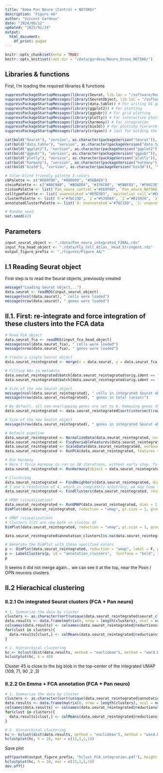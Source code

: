 ```yaml
---
title: "Emma Pan Neuro (Control + ND75KD)"
description: "Figure 4A"
author: "Vincent Gardeux"
date: "2024/08/12"
updated: "2025/01/24"
output:
  html_document:
    df_print: paged
---
```

  
```r
knitr::opts_chunk$set(echo = TRUE)
knitr::opts_knit$set(root.dir = "/data/gardeux/Neuro_Droso_ND75KD/")
```

## Libraries & functions

First, I'm loading the required libraries & functions

```r
suppressPackageStartupMessages(library(Seurat, lib.loc = "/software/Seuratv4/lib/")) # Seurat v4.4.0, library for single-cell analysis
suppressPackageStartupMessages(library(SeuratObject, lib.loc = "/software/Seuratv4/lib/")) # For compatibility purpose
suppressPackageStartupMessages(library(data.table)) # For writing DE gene file
suppressPackageStartupMessages(library(ggplot2)) # For plotting
suppressPackageStartupMessages(library(ggpubr)) # For grid plotting
suppressPackageStartupMessages(library(plotly)) # For interactive plots
suppressPackageStartupMessages(library(harmony)) # For integration
suppressPackageStartupMessages(library(bio3d)) # For plotting hierarchical clustering
suppressPackageStartupMessages(library(crayon)) # Just for bolding the console output :D

cat(bold("Seurat"), "version", as.character(packageVersion("Seurat")), "\n")
cat(bold("data.table"), "version", as.character(packageVersion("data.table")), "\n")
cat(bold("ggplot2"), "version", as.character(packageVersion("ggplot2")), "\n")
cat(bold("ggpubr"), "version", as.character(packageVersion("ggpubr")), "\n")
cat(bold("plotly"), "version", as.character(packageVersion("plotly")), "\n")
cat(bold("harmony"), "version", as.character(packageVersion("harmony")), "\n")
cat(bold("bio3d"), "version", as.character(packageVersion("bio3d")), "\n")

# Color-blind friendly palette 3-colors
cbPalette <- c("#E69F00", "#000000", "#56B4E9")
steinPalette <- c("#80C980", "#BDADD4", "#376CB0", "#FBBF85", "#F0027E")
tissuePalette <- list(`Pan_neuro_control`="#E69F00", `Pan_neuro_ND75KD`="#56B4E9")
celltypePalette <- list(`unannotated`="#D3D3D3", `epithelial cell`="#E0AC69", `skeletal muscle of head`="#895129", `cone cell`="#FFFFB7", `outer photoreceptor cell`="#FFF060", `photoreceptor cell`="#F2DB00", `photoreceptor-like cell`="#F0C200", `adult optic chiasma glial cell`="#d896ff", `adult brain cell body glial cell`="#efbbff", `adult brain perineurial glial cell`="#BCBDDC", `adult lamina epithelial/marginal glial cell`="#9E9AC8", `adult reticular neuropil associated glial cell`="#756BB1", `optic lobe associated cortex glial cell`="#54278F", `cholinergic neuron`="#E41A1C", `gabaergic neuron`="#377EB8", `glutamatergic neuron`="#4DAF4A", `dopaminergic neuron`="#984EA3", `serotonergic neuron`="#FF7F00", `OPN neuron`="#A6CEE3", `columnar neuron T1`="#DEEBF7", `T neuron T3`="#9ECAE1", `T neuron T4/T5`="#3182BD", `distal medullary amacrine neuron Dm3`="#c6e6ba", `distal medullary amacrine neuron Dm8`="#A1D99B", `distal medullary amacrine neuron Dm9`="#31A354", `proximal medullary amacrine neuron Pm4`="#006D2C", `centrifugal neuron C2`="#7FC97F", `centrifugal neuron C3`="#BEAED4", `medullary intrinsic neuron Mi1`="#d8d5eb", `medullary intrinsic neuron Mi4`="#BCBDDC", `medullary intrinsic neuron Mi15`="#756BB1", `transmedullary neuron Tm1`="#b4dee9", `transmedullary neuron Tm2`="#bfdfe7", `transmedullary neuron Tm9`="#7eb5c4", `transmedullary neuron Tm20`="#9fcad5", `transmedullary Y neuron TmY14`="#5da1b3", `transmedullary Y neuron TmY5a`="#3c8ca2", `transmedullary Y neuron TmY8`="#1a7790", `tm5ab`="#014636", `lamina monopolar neuron L1 + L2`="#FDD3A0", `lamina monopolar neuron L3`="#FDBE85", `lamina monopolar neuron L4`="#FD8D3C", `lamina monopolar neuron L5`="#E6550D", `lamina wide-field 2 neuron`="#A63603", `lobular columnar neuron LC12`="#BC80BD", `olfactory receptor neuron`="#CCEBC5", `Poxn neuron`="#FFED6F", `hemocyte`="#999999", `kenyon cell`="#B3E2CD", `gamma kenyon cell`="#FDCDAC", `pigment cell`="#EE82EE")
clusterPalette <- list(`0`="#76C15D", `1`="#539DA4", `2`="#B15928", `3`="#78B69A", `4`="#46A93A", `5`="#EA4041", `6`="#E42123", `7`="#A5D880", `8`="#FDB35B", `9`="#F29A94", `10`="#449F35", `11`="#F98F8F", `12`="#2F83AF", `13`="#A6CEE3", `14`="#84B8D7", `15`="#85C969", `16`="#DBA08D", `17`="#C09B79", `18`="#F68724", `19`="#9CCF90", `20`="#2078B4", `21`="#5D9E43", `22`="#E7392B", `23`="#6D4199", `24`="#E73132", `25`="#E42521", `26`="#F89F5F", `27`="#37A22F", `28`="#8AC395", `29`="#D99B86", `30`="#63A3CB", `31`="#9774B6", `32`="#418EC0", `33`="#CEADC2", `34`="#4190AA", `35`="#F6807F", `36`="#A79C6B", `37`="#F1764A", `38`="#5298C5", `39`="#95D074", `40`="#F37070", `41`="#A48999", `42`="#8F9D5E", `43`="#EEE999", `44`="#AEDC8A", `45`="#FE8B16", `46`="#66A99F", `47`="#EF8D3E", `48`="#56B146", `49`="#FE9324", `50`="#BA9FCC", `51`="#FE8408", `52`="#FEFD97", `53`="#F06060", `54`="#E89458", `55`="#EE6240", `56`="#EB4D36", `57`="#FE9B31", `58`="#769D50", `59`="#7F5999", `60`="#66B952", `61`="#FC8109", `62`="#95C3DD", `63`="#73AED1", `64`="#DBD199", `65`="#C6AED3", `66`="#D5A7A8", `67`="#E29A73", `68`="#8B65AE", `69`="#3183BA", `70`="#AF91C5", `71`="#FBB369", `72`="#FDA33F", `73`="#C9B999", `74`="#FDAB4D", `75`="#7F57A7", `76`="#A382BD", `77`="#927199", `78`="#F48B54", `79`="#E1BF6D", `80`="#FDBB68", `81`="#ED5051", `82`="#F4E889", `83`="#D7AB5F", `84`="#C48243", `85`="#7348A0", `86`="#EAD47B", `87`="#B7A199", `88`="#CD9651", `89`="#BA6D35")
annotatedClusterPalette <- list(`0: unannotated`="#76C15D", `1: unannotated`="#539DA4", `2: unannotated`="#B15928", `3: glutamatergic neuron`="#78B69A", `4: unannotated`="#46A93A", `5: unannotated`="#EA4041", `6: epithelial cell`="#E42123", `7: transmedullary Y neuron TmY8`="#A5D880", `8: cone cell`="#FDB35B", `9: photoreceptor cell`="#F29A94", `10: photoreceptor cell`="#449F35", `11: cone cell`="#F98F8F", `12: cholinergic neuron`="#2F83AF", `13: skeletal muscle of head`="#A6CEE3", `14: gabaergic neuron`="#84B8D7", `15: unannotated`="#85C969", `16: medullary intrinsic neuron Mi4`="#DBA08D", `17: unannotated`="#C09B79", `18: outer photoreceptor cell`="#F68724", `19: epithelial cell`="#9CCF90", `20: skeletal muscle of head`="#2078B4", `21: gabaergic neuron`="#5D9E43", `22: unannotated`="#E7392B", `23: unannotated`="#6D4199", `24: cone cell`="#E73132", `25: T neuron T4/T5`="#E42521", `26: OPN neuron`="#F89F5F", `27: kenyon cell`="#37A22F", `28: outer photoreceptor cell`="#8AC395", `29: olfactory receptor neuron`="#D99B86", `30: unannotated`="#63A3CB", `31: unannotated`="#9774B6", `32: gamma kenyon cell`="#418EC0", `33: unannotated`="#CEADC2", `34: distal medullary amacrine neuron Dm3`="#4190AA", `35: serotonergic neuron`="#F6807F", `36: lamina monopolar neuron L1 + L2`="#A79C6B", `37: adult reticular neuropil associated glial cell`="#F1764A", `38: epithelial cell`="#5298C5", `39: adult optic chiasma glial cell`="#95D074", `40: unannotated`="#F37070", `41: epithelial cell`="#A48999", `42: tm5ab`="#8F9D5E", `43: unannotated`="#EEE999", `44: T neuron T3`="#AEDC8A", `45: unannotated`="#FE8B16", `46: unannotated`="#66A99F", `47: pigment cell`="#EF8D3E", `48: epithelial cell`="#56B146", `49: lobular columnar neuron LC12`="#FE9324", `50: centrifugal neuron C2`="#BA9FCC", `51: Poxn neuron`="#FE8408", `52: transmedullary Y neuron TmY5a`="#FEFD97", `53: lamina monopolar neuron L4`="#F06060", `54: photoreceptor-like cell`="#E89458", `55: lamina wide-field 2 neuron`="#EE6240", `56: columnar neuron T1`="#EB4D36", `57: adult brain cell body glial cell`="#FE9B31", `58: dopaminergic neuron`="#769D50", `59: lamina monopolar neuron L3`="#7F5999", `60: transmedullary neuron Tm1`="#66B952", `61: medullary intrinsic neuron Mi1`="#FC8109", `62: medullary intrinsic neuron Mi4`="#95C3DD", `63: transmedullary neuron Tm9`="#73AED1", `64: adult brain perineurial glial cell`="#DBD199", `65: skeletal muscle of head`="#C6AED3", `66: adult lamina epithelial/marginal glial cell`="#D5A7A8", `67: transmedullary neuron Tm20`="#E29A73", `68: hemocyte`="#8B65AE", `69: adult optic chiasma glial cell`="#3183BA", `70: unannotated`="#AF91C5", `71: transmedullary neuron Tm2`="#FBB369", `72: lamina monopolar neuron L5`="#FDA33F", `73: glutamatergic neuron`="#C9B999", `74: epithelial cell`="#FDAB4D", `75: cholinergic neuron`="#7F57A7", `76: centrifugal neuron C3`="#A382BD", `77: unannotated`="#927199", `78: distal medullary amacrine neuron Dm9`="#F48B54", `79: distal medullary amacrine neuron Dm8`="#E1BF6D", `80: medullary intrinsic neuron Mi15`="#FDBB68", `81: proximal medullary amacrine neuron Pm4`="#ED5051", `82: optic lobe associated cortex glial cell`="#F4E889", `83: unannotated`="#D7AB5F", `84: OPN neuron`="#C48243", `85: unannotated`="#7348A0", `86: unannotated`="#EAD47B", `87: unannotated`="#B7A199", `88: unannotated`="#CD9651", `89: transmedullary Y neuron TmY14`="#BA6D35")

# Random seed
set.seed(42)
```

## Parameters

```r
input_seurat_object <- "./data/Pan_neuro_integrated_FINAL.rds"
input_fca_head_object <- "./data/Fly_Cell_Atlas__Head_Stringent.rds"
output_figure_prefix <- "./figures/Figure_4A/"
```

## I.1 Reading Seurat object

First step is to read the Seurat objects, previously created

```r
message("Loading Seurat object...")
data.seurat <- readRDS(input_seurat_object)
message(ncol(data.seurat), " cells were loaded")
message(nrow(data.seurat), " genes were loaded")
```

## II.1. First: re-integrate and force integration of these clusters into the FCA data

```r
# Read FCA object
data.seurat_fca <- readRDS(input_fca_head_object)
message(ncol(data.seurat_fca), " cells were loaded")
message(nrow(data.seurat_fca), " genes were loaded")

# Create a single Seurat object
data.seurat_reintegrated <- merge(x = data.seurat, y = data.seurat_fca, project = "Pan_neuro_FCA_reintegrated")

# Filling NAs in metadata
data.seurat_reintegrated$batch[data.seurat_reintegrated$orig.ident == "Pan_neuro_control"] <- 13
data.seurat_reintegrated$batch[data.seurat_reintegrated$orig.ident == "Pan_neuro_ND75KD"] <- 14

# Size of the new Seurat object
message(ncol(data.seurat_reintegrated), " cells in integrated Seurat object")
message(nrow(data.seurat_reintegrated), " genes in total (union)")

# By default, all non-overlapping genes are set to 0. Removing genes that are not overlapping between the two datasets.
data.seurat_reintegrated <- data.seurat_reintegrated[sort(intersect(rownames(data.seurat_fca), rownames(data.seurat))),]

# Size of the new Seurat object
message(nrow(data.seurat_reintegrated), " genes in integrated Seurat object (intersection)")

# Default pipeline
data.seurat_reintegrated <- NormalizeData(data.seurat_reintegrated, normalization.method = "LogNormalize", scale.factor = 10000, verbose = F)
data.seurat_reintegrated <- FindVariableFeatures(data.seurat_reintegrated, selection.method = "vst", nfeatures = 2000, verbose = F)
data.seurat_reintegrated <- ScaleData(data.seurat_reintegrated, verbose = F)
data.seurat_reintegrated <- RunPCA(data.seurat_reintegrated, features = VariableFeatures(data.seurat_reintegrated), verbose = F, npcs = 100)
```

```r
# Run Harmony
# Here I force Harmony to run on 30 iterations, without early stop. To try forcing the integration of the 2/23 cluster
data.seurat_reintegrated <- RunHarmony(object = data.seurat_reintegrated, group.by.vars = "batch", plot_convergence = TRUE, max_iter = 30, early_stop = F, verbose = F)
```

```r
# Clustering
data.seurat_reintegrated <- FindNeighbors(data.seurat_reintegrated, dims = 1:100, reduction = "harmony", verbose = F)
# I use a resolution of 4, which is completely arbitrary, we may tune it to have more/less clusters
data.seurat_reintegrated <- FindClusters(data.seurat_reintegrated, resolution = 4)

# UMAP (visualization)
data.seurat_reintegrated <- RunUMAP(data.seurat_reintegrated, dims = 1:100, reduction = "harmony", verbose = F)
DimPlot(data.seurat_reintegrated, reduction = "umap", pt.size = 1, group.by = "batch", raster = F)
```

```r
# UMAP (visualization)
# Clusters 2/23 are now both in cluster 45
DimPlot(data.seurat_reintegrated, reduction = "umap", pt.size = 1, group.by = "seurat_clusters", raster = F)
```

```r
data.seurat_reintegrated$annotation_clusters[is.na(data.seurat_reintegrated$annotation_clusters)] <- paste0("FCA_", data.seurat_reintegrated$annotation[is.na(data.seurat_reintegrated$annotation_clusters)])

# Generate the DimPlot with these specified colors
p <- DimPlot(data.seurat_reintegrated, reduction = "umap", label = F, pt.size = 0.5, group.by = "annotation_clusters", raster = F) + NoLegend()
p <- LabelClusters(p, id = "annotation_clusters",  fontface = "bold", repel = F)
p
```

It seems it did not merge again... we can see it at the top, near the Poxn / OPN neurons clusters

## II.2 Hierachical clustering

### II.2.1 On integrated Seurat clusters (FCA + Pan neuro)

```r
# 1. Summarize the data by cluster
clusters <- as.character(sort(unique(data.seurat_reintegrated$seurat_clusters)))
data.results <- data.frame(matrix(0, nrow = length(clusters), ncol = ncol(data.seurat_reintegrated@reductions$harmony@cell.embeddings)), row.names = clusters)
colnames(data.results) <- colnames(data.seurat_reintegrated@reductions$harmony@cell.embeddings)
for(clust in clusters){
  data.results[clust,] <- colMeans(data.seurat_reintegrated@reductions$harmony@cell.embeddings[data.seurat_reintegrated$seurat_clusters == clust,])
}
```

```r
# 2. Hierarchical clustering
hc <- hclust(dist(data.results, method = "euclidean"), method = "ward.D2")
hclustplot(hc, k = 40)
```

Cluster 45 is close to the big blob in the top-center of the integrated UMAP (109, 71, 90 ,2 ,3)

### II.2.2 On Emma + FCA annotation (FCA + Pan neuro)

```r
# 1. Summarize the data by cluster
clusters <- as.character(sort(unique(data.seurat_reintegrated$annotation_clusters)))
data.results <- data.frame(matrix(0, nrow = length(clusters), ncol = ncol(data.seurat_reintegrated@reductions$harmony@cell.embeddings)), row.names = clusters)
colnames(data.results) <- colnames(data.seurat_reintegrated@reductions$harmony@cell.embeddings)
for(clust in clusters){
  data.results[clust,] <- colMeans(data.seurat_reintegrated@reductions$harmony@cell.embeddings[data.seurat_reintegrated$annotation_clusters == clust,])
}
```

```r
# 2. Hierarchical clustering
hc <- hclust(dist(data.results, method = "euclidean"), method = "ward.D2")
hclustplot(hc, h = 20, mar = c(15,1,1,1))
```

Save plot

```r
pdf(paste0(output_figure_prefix, "hclust_FCA_integration.pdf"), height = 8, width = 20)
hclustplot(hc, h = 20, mar = c(15,1,1,1))
dev.off()
```

